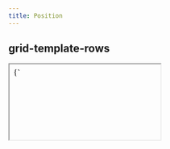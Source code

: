 ```yaml
---
title: Position
---
```


## grid-template-rows

<iframe style={{border: 'none', width: '100%', resize: 'both'}} srcdoc={`
  <style>
    body>div {
      padding: 20px;
    }
    div>div {
      background: #f6f5f5;
      border: 1px solid #d3e0ea;
      padding: 10px;
      text-align: center;
    }
  </style>
  <div style="display: grid;grid-template-rows: 150px 1fr 300px 1fr">
    <div>1</div>
    <div>2</div>
    <div>3</div>
    <div>4</div>
  </div>`}/>

```html
<div style="display: grid;grid-template-rows: 150px 1fr 300px 1fr">
  <div>1</div>
  <div>2</div>
  <div>3</div>
  <div>4</div>
</div>
```

## grid-template-columns

<iframe style={{border: 'none', width: '100%', resize: 'both'}} srcdoc={`
  <style>
    body>div {
      padding: 20px;
    }
    div>div {
      background: #f6f5f5;
      border: 1px solid #d3e0ea;
      padding: 10px;
      text-align: center;
    }
  </style>
  <div style="display: grid;grid-template-columns: 150px 1fr;">
    <div>1</div>
    <div>2</div>
    <div>3</div>
    <div>4</div>
  </div>`}/>

```html
<div style="display: grid;grid-template-columns: 150px 1fr;">
  <div>1</div>
  <div>2</div>
  <div>3</div>
  <div>4</div>
</div>
```

## grid-row grid-column

<iframe style={{border: 'none', width: '100%', resize: 'both'}} srcdoc={`
  <style>
    body>div {
      padding: 20px;
    }
    div>div {
      background: #f6f5f5;
      border: 1px solid #d3e0ea;
      padding: 10px;
      text-align: center;
    }
  </style>
  <div style="display: grid; grid-template-rows: 70px 1fr; grid-template-columns: 100px 1fr 100px;">
    <div style="grid-row: 1 / 2; grid-column: 1 / 4">header</div>
    <div style="grid-row: 2 / 3; grid-column: 1 / 2">left</div>
    <div style="grid-row: 2 / 3; grid-column: 2 / 3">content</div>
    <div style="grid-row: 2 / 3; grid-column: 3 / 4">right</div>
  </div>`}/>

```html
<div style="display: grid; grid-template-rows: 70px 1fr; grid-template-columns: 100px 1fr 100px;">
  <div style="grid-row: 1 / 2; grid-column: 1 / 4">header</div>
  <div style="grid-row: 2 / 3; grid-column: 1 / 2">left</div>
  <div style="grid-row: 2 / 3; grid-column: 2 / 3">content</div>
  <div style="grid-row: 2 / 3; grid-column: 3 / 4">right</div>
</div>
```

## gap

<iframe style={{border: 'none', width: '100%', resize: 'both'}} srcdoc={`
  <style>
    body>div {
      padding: 20px;
    }
    div>div {
      background: #f6f5f5;
      border: 1px solid #d3e0ea;
      padding: 10px;
      text-align: center;
    }
  </style>
  <div style="display: grid; grid-template-rows: 70px 1fr; grid-template-columns: 100px 1fr 100px; gap: 10px;">
    <div style="grid-row: 1 / 2; grid-column: 1 / 4">header</div>
    <div style="grid-row: 2 / 3; grid-column: 1 / 2">left</div>
    <div style="grid-row: 2 / 3; grid-column: 2 / 3">content</div>
    <div style="grid-row: 2 / 3; grid-column: 3 / 4">right</div>
  </div>`}/>

```html
<div style="display: grid; grid-template-rows: 70px 1fr; grid-template-columns: 100px 1fr 100px; gap: 10px;">
  <div style="grid-row: 1 / 2; grid-column: 1 / 4">header</div>
  <div style="grid-row: 2 / 3; grid-column: 1 / 2">left</div>
  <div style="grid-row: 2 / 3; grid-column: 2 / 3">content</div>
  <div style="grid-row: 2 / 3; grid-column: 3 / 4">right</div>
</div>
```

## justify-content

### start

<iframe style={{border: 'none', width: '100%', resize: 'both'}} srcdoc={`
  <style>
    body>div {
      padding: 20px;
    }
    div>div {
      background: #f6f5f5;
      border: 1px solid #d3e0ea;
      padding: 10px;
      text-align: center;
    }
  </style>
  <div style="display: grid; grid-template-columns: 50px 50px;justify-content: start">
    <div>1</div>
    <div>2</div>
    <div>3</div>
    <div>4</div>
  </div>`}/>

```html
<div style="display: grid; grid-template-columns: 50px 50px;justify-content: start">
  <div>1</div>
  <div>2</div>
  <div>3</div>
  <div>4</div>
</div>
```

### center

<iframe style={{border: 'none', width: '100%', resize: 'both'}} srcdoc={`
  <style>
    body>div {
      padding: 20px;
    }
    div>div {
      background: #f6f5f5;
      border: 1px solid #d3e0ea;
      padding: 10px;
      text-align: center;
    }
  </style>
  <div style="display: grid; grid-template-columns: 50px 50px;justify-content: center">
    <div>1</div>
    <div>2</div>
    <div>3</div>
    <div>4</div>
  </div>`}/>

```html
<div style="display: grid; grid-template-columns: 50px 50px;justify-content: center">
  <div>1</div>
  <div>2</div>
  <div>3</div>
  <div>4</div>
</div>
```

### end

<iframe style={{border: 'none', width: '100%', resize: 'both'}} srcdoc={`
  <style>
    body>div {
      padding: 20px;
    }
    div>div {
      background: #f6f5f5;
      border: 1px solid #d3e0ea;
      padding: 10px;
      text-align: center;
    }
  </style>
  <div style="display: grid; grid-template-columns: 50px 50px;justify-content: end">
    <div>1</div>
    <div>2</div>
    <div>3</div>
    <div>4</div>
  </div>`}/>

```html
<div style="display: grid; grid-template-columns: 50px 50px;justify-content: end">
  <div>1</div>
  <div>2</div>
  <div>3</div>
  <div>4</div>
</div>
```

### space-between

<iframe style={{border: 'none', width: '100%', resize: 'both'}} srcdoc={`
  <style>
    body>div {
      padding: 20px;
    }
    div>div {
      background: #f6f5f5;
      border: 1px solid #d3e0ea;
      padding: 10px;
      text-align: center;
    }
  </style>
  <div style="display: grid; grid-template-columns: 50px 50px;justify-content: space-between">
    <div>1</div>
    <div>2</div>
    <div>3</div>
    <div>4</div>
  </div>`}/>

```html
<div style="display: grid; grid-template-columns: 50px 50px;justify-content: space-between">
  <div>1</div>
  <div>2</div>
  <div>3</div>
  <div>4</div>
</div>
```

### space-around

<iframe style={{border: 'none', width: '100%', resize: 'both'}} srcdoc={`
  <style>
    body>div {
      padding: 20px;
    }
    div>div {
      background: #f6f5f5;
      border: 1px solid #d3e0ea;
      padding: 10px;
      text-align: center;
    }
  </style>
  <div style="display: grid; grid-template-columns: 50px 50px;justify-content: space-around">
    <div>1</div>
    <div>2</div>
    <div>3</div>
    <div>4</div>
  </div>`}/>

```html
<div style="display: grid; grid-template-columns: 50px 50px;justify-content: space-around">
  <div>1</div>
  <div>2</div>
  <div>3</div>
  <div>4</div>
</div>
```

### space-evenly

<iframe style={{border: 'none', width: '100%', resize: 'both'}} srcdoc={`
  <style>
    body>div {
      padding: 20px;
    }
    div>div {
      background: #f6f5f5;
      border: 1px solid #d3e0ea;
      padding: 10px;
      text-align: center;
    }
  </style>
  <div style="display: grid; grid-template-columns: 50px 50px;justify-content: space-evenly">
    <div>1</div>
    <div>2</div>
    <div>3</div>
    <div>4</div>
  </div>`}/>

```html
<div style="display: grid; grid-template-columns: 50px 50px;justify-content: space-evenly">
  <div>1</div>
  <div>2</div>
  <div>3</div>
  <div>4</div>
</div>
```

